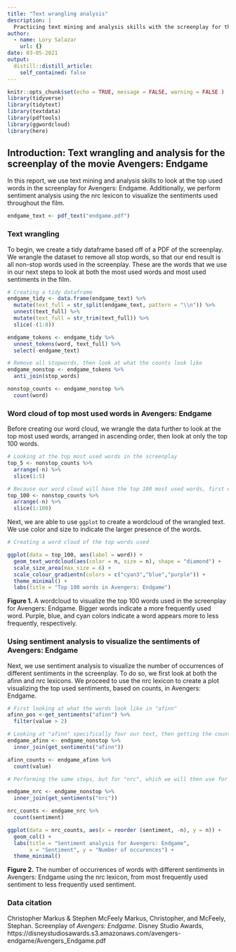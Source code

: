 ```yaml
---
title: "Text wrangling analysis"
description: |
  Practicing text mining and analysis skills with the screenplay for the film Avengers: Endgame.
author:
  - name: Lory Salazar
    url: {}
date: 03-05-2021
output:
  distill::distill_article:
    self_contained: false
---
```


```r
knitr::opts_chunk$set(echo = TRUE, message = FALSE, warning = FALSE )
library(tidyverse)
library(tidytext)
library(textdata)
library(pdftools)
library(ggwordcloud)
library(here)
```

## Introduction: Text wrangling and analysis for the screenplay of the movie Avengers: Endgame

In this report, we use text mining and analysis skills to look at the top used words in the screenplay for Avengers: Endgame. Additionally, we perform sentiment analysis using the nrc lexicon to visualize the sentiments used throughout the film.

```r
endgame_text <- pdf_text("endgame.pdf")
```

### Text wrangling

To begin, we create a tidy dataframe based off of a PDF of the screenplay. We wrangle the dataset to remove all stop words, so that our end result is all non-stop words used in the screenplay. These are the words that we use in our next steps to look at both the most used words and most used sentiments in the film.

```r
# Creating a tidy dataframe
endgame_tidy <- data.frame(endgame_text) %>% 
  mutate(text_full = str_split(endgame_text, pattern = "\\n")) %>% 
  unnest(text_full) %>% 
  mutate(text_full = str_trim(text_full)) %>% 
  slice(-(1:8))

endgame_tokens <- endgame_tidy %>% 
  unnest_tokens(word, text_full) %>% 
  select(-endgame_text)

# Remove all stopwords, then look at what the counts look like
endgame_nonstop <- endgame_tokens %>% 
  anti_join(stop_words)

nonstop_counts <- endgame_nonstop %>% 
  count(word)
```

### Word cloud of top most used words in Avengers: Endgame

Before creating our word cloud, we wrangle the data further to look at the top most used words, arranged in ascending order, then look at only the top 100 words. 

```r
# Looking at the top most used words in the screenplay
top_5 <- nonstop_counts %>% 
  arrange(-n) %>% 
  slice(1:5)

# Because our word cloud will have the top 100 most used words, first create a subset of the top 100 words
top_100 <- nonstop_counts %>% 
  arrange(-n) %>% 
  slice(1:100)

```

Next, we are able to use `ggplot` to create a wordcloud of the wrangled text. We use color and size to indicate the larger presence of the words.

```r
# Creating a word cloud of the top words used 

ggplot(data = top_100, aes(label = word)) +
  geom_text_wordcloud(aes(color = n, size = n), shape = "diamond") +
  scale_size_area(max_size = 6) +
  scale_colour_gradientn(colors = c("cyan3","blue","purple")) +
  theme_minimal() +
  labs(title = "Top 100 words in Avengers: Endgame")

```

**Figure 1.** A wordcloud to visualize the top 100 words used in the screenplay for Avengers: Endgame. Bigger words indicate a more frequently used word. Purple, blue, and cyan colors indicate a word appears more to less frequently, respectively.

### Using sentiment analysis to visualize the sentiments of Avengers: Endgame
Next, we use sentiment analysis to visualize the number of occurrences of different sentiments in the screenplay. To do so, we first look at both the afinn and nrc lexicons. We proceed to use the nrc lexicon to create a plot visualizing the top used sentiments, based on counts, in Avengers: Endgame.

```r
# First looking at what the words look like in "afinn"
afinn_pos <-get_sentiments("afinn") %>% 
  filter(value > 2)

# Looking at "afinn" specifically four our text, then getting the counts
endgame_afinn <- endgame_nonstop %>% 
  inner_join(get_sentiments("afinn"))

afinn_counts <- endgame_afinn %>% 
  count(value)

# Performing the same steps, but for "nrc", which we will then use for our plot.

endgame_nrc <- endgame_nonstop %>% 
  inner_join(get_sentiments("nrc"))

nrc_counts <- endgame_nrc %>% 
  count(sentiment)

ggplot(data = nrc_counts, aes(x = reorder (sentiment, -n), y = n)) +
  geom_col() +
  labs(title = "Sentiment analysis for Avengers: Endgame",
       x = "Sentiment", y = "Number of occurences") +
  theme_minimal()

```

**Figure 2.** The number of occurrences of words with different sentiments in Avengers: Endgame using the nrc lexicon, from most frequently used sentiment to less frequently used sentiment.

### Data citation
Christopher Markus & Stephen McFeely
Markus, Christopher, and McFeely, Stephan. Screenplay of *Avengers: Endgame*. Disney Studio Awards, https://disneystudiosawards.s3.amazonaws.com/avengers-endgame/Avengers_Endgame.pdf